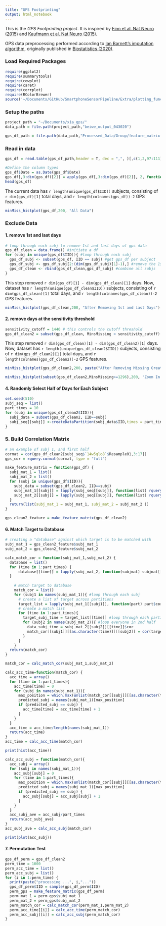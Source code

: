 ```yaml
---
title: "GPS Footprinting"
output: html_notebook
---
```


This is the *GPS Footprinting project*. It is inspired by [Finn et al. Nat Neuro  (2015)](https://www.nature.com/articles/nn.4135) and [Kaufmann et al. Nat Neuro (2015)](https://www.nature.com/articles/s41593-019-0471-7).

GPS data preprocessing performed according to [Ian Barnett's imputation algorithm](https://github.com/ianjamesbarnett/SmartphoneSensorPipeline), originally published in [Biostatistics (2020)](https://academic.oup.com/biostatistics/article-abstract/21/2/e98/5145908).

### Load Required Packages 
```r
require(ggplot2)
require(summarytools)
require(cowplot)
require(caret)
require(corrplot)
require(RColorBrewer)
source('~/Documents/GitHub/SmartphoneSensorPipeline/Extra/plotting_functions.R')
```

### Setup the paths 
```r
project_path = "~/Documents/xia_gps/"
data_path = file.path(project_path,"beiwe_output_043020")

gps_df_path = file.path(data_path,"Processed_Data/Group/feature_matrix.txt")
```

### Read in data
```r
gps_df = read.table(gps_df_path,header = T, dec = ",", )[,c(1,2,97:111)]

#Define the column types
gps_df$Date = as.Date(gps_df$Date)
gps_df[,3:dim(gps_df)[2]] = apply(gps_df[,3:dim(gps_df)[2]], 2, function(x) as.numeric(x))
head(gps_df)

```

The current data has `r length(unique(gps_df$IID))` subjects, consisting of `r dim(gps_df)[1]` total days, and `r length(colnames(gps_df))-2` GPS features.




```r
minMiss_histplot(gps_df,200, "All Data")
```





### Exclude Data
#### 1.  remove 1st and last days
```r
# loop through each subj to remove 1st and last days of gps data
gps_df_clean = data.frame() #initiate a df
for (subj in unique(gps_df$IID)){ #loop through each subj
  gps_df_subj <- subset(gps_df, IID == subj) #get gps_df per subject
  gps_df_subj <- gps_df_subj[2:(dim(gps_df_subj)[1]-1),] #remove the 1st and last days
  gps_df_clean <- rbind(gps_df_clean,gps_df_subj) #combine all subjs
}
```

This step removed `r dim(gps_df)[1] - dim(gps_df_clean)[1]` days. Now, dataset has `r length(unique(gps_df_clean$IID))` subjects, consisting of `r dim(gps_df_clean)[1]` total days, and `r length(colnames(gps_df_clean))-2` GPS features.

```r
minMiss_histplot(gps_df_clean,200, "After Removing 1st and Last Days")
```

#### 2.  remove days at the sensitivity threshold
```r
sensitivity_cutoff = 1440 # this controls the cutoff threshold
gps_df_clean2 = subset(gps_df_clean, MinsMissing < sensitivity_cutoff)
```

This step removed `r dim(gps_df_clean)[1] - dim(gps_df_clean2)[1]` days. Now, dataset has `r length(unique(gps_df_clean2$IID))` subjects, consisting of `r dim(gps_df_clean2)[1]` total days, and `r length(colnames(gps_df_clean2))-2` GPS features.

```r
minMiss_histplot(gps_df_clean2,200, paste("After Removing Missing Greater than ",sensitivity_cutoff))
```

```r
minMiss_histplot(subset(gps_df_clean2,MinsMissing>=1296),200, "Zoom In Plot")
```

#### 4. Randomly Select Half of Days for Each Subject
```r
set.seed(510)
subj_seq = list()
part_times = 10
for (subj in unique(gps_df_clean2$IID)){
  subj_data = subset(gps_df_clean2, IID==subj)
  subj_seq[[subj]] <-createDataPartition(subj_data$IID,times = part_times, p =0.5)
}
```

### 5. Build Correlation Matrix
```r
# an example of subj 1, and first half
cormat = cor(gps_df_clean2[subj_seq$`14w5qlo8`$Resample01,3:17])
gps_cor = rquery.cormat(cormat, type = "full")
```

```r
make_feature_matrix = function(gps_df) {
  subj_mat_1 = list()
  subj_mat_2 = list()
  for (subj in unique(gps_df$IID)){
    subj_data = subset(gps_df_clean2, IID==subj)
    subj_mat_1[[subj]] = lapply(subj_seq[[subj]], function(list) rquery.cormat(subj_data[list,3:17], type = "flatten", graph = F)$r)
    subj_mat_2[[subj]] = lapply(subj_seq[[subj]], function(list) rquery.cormat(subj_data[-list,3:17], type = "flatten", graph = F)$r)
  }
  return(list(subj_mat_1 = subj_mat_1, subj_mat_2 = subj_mat_2 ))
}

gps_clean2_feature = make_feature_matrix(gps_df_clean2)
```
#### 6. Match Target to Database

```r
# creating a "database" against which target is to be matched with
subj_mat_1 = gps_clean2_feature$subj_mat_1
subj_mat_2 = gps_clean2_feature$subj_mat_2

calc_match_cor = function(subj_mat_1,subj_mat_2) {
  database = list() 
  for (time in 1:part_times) {
      database[[time]] = lapply(subj_mat_2, function(subjmat) subjmat[[time]]$cor)
  }
  
    # match target to database
    match_cor = list()
    for (subj1 in names(subj_mat_1)){ #loop through each subj
      # create a list of target across partitions
      target_list = lapply(subj_mat_1[[subj1]], function(part) part$cor)
      # create a match list
      for (time in 1:part_times){
        target_subj_time = target_list[[time]] #loop through each partition
        for (subj2 in names(subj_mat_2)){ #loop everyone in 2nd half
          data_subj_time = subj_mat_2[[subj2]][[time]]$cor
          match_cor[[subj1]][[as.character(time)]][[subj2]] = cor(target_subj_time,data_subj_time,use = "na.or.complete")
        }
      }
    }
  return(match_cor)
}

match_cor = calc_match_cor(subj_mat_1,subj_mat_2)

```

```r
calc_acc_time=function(match_cor) {
  acc_time = array()
  for (time in 1:part_times){
    acc_time[time] = 0
    for (subj in names(subj_mat_1)){
      max_position = which.max(unlist(match_cor[[subj]][[as.character(time)]]))
      predicted_subj = names(subj_mat_1)[max_position]
      if (predicted_subj == subj) {
        acc_time[time] = acc_time[time] + 1
      }
    }
  }
  acc_time = acc_time/length(names(subj_mat_1))
  return(acc_time)
}
acc_time = calc_acc_time(match_cor)
```

```r
print(hist(acc_time))
```


```r
calc_acc_subj = function(match_cor){
  acc_subj = array()
  for (subj in names(subj_mat_1)){
    acc_subj[subj] = 0
    for (time in 1:part_times){
      max_position = which.max(unlist(match_cor[[subj]][[as.character(time)]]))
      predicted_subj = names(subj_mat_1)[max_position]
      if (predicted_subj == subj) {
        acc_subj[subj] = acc_subj[subj] + 1
      }
    }
  }
  acc_subj_ave = acc_subj/part_times
  return(acc_subj_ave)
}
acc_subj_ave = calc_acc_subj(match_cor)
```

```r
print(plot(acc_subj))
```


#### 7. Permutation Test
```r
gps_df_perm = gps_df_clean2
perm_time = 1000
perm_acc_time = list()
perm_acc_subj = list()
for (i in 1:perm_time) {
  print(paste("processing ...", i,"..."))
  gps_df_perm$IID = sample(gps_df_perm$IID)
  perm_gps = make_feature_matrix(gps_df_perm)
  perm_mat_1 = perm_gps$subj_mat_1
  perm_mat_2 = perm_gps$subj_mat_2
  perm_match_cor = calc_match_cor(perm_mat_1,perm_mat_2)
  perm_acc_time[[i]] = calc_acc_time(perm_match_cor)
  perm_acc_subj[[i]] = calc_acc_subj(perm_match_cor)
}


```

